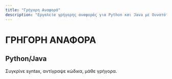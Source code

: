 ```yaml
---
title: "Γρήγορη Αναφορά"
description: "Εργαλεία γρήγορης αναφοράς για Python και Java με δυνατότητα σύγκρισης"
---
```



# ΓΡΗΓΟΡΗ ΑΝΑΦΟΡΑ
## Python/Java

Συγκρίνε syntax, αντίγραψε κώδικα, μάθε γρήγορα.

<ComparativeQuickReference
    lang="el"
    viewMode="comparative"
    searchable={true}
    client:load
/>